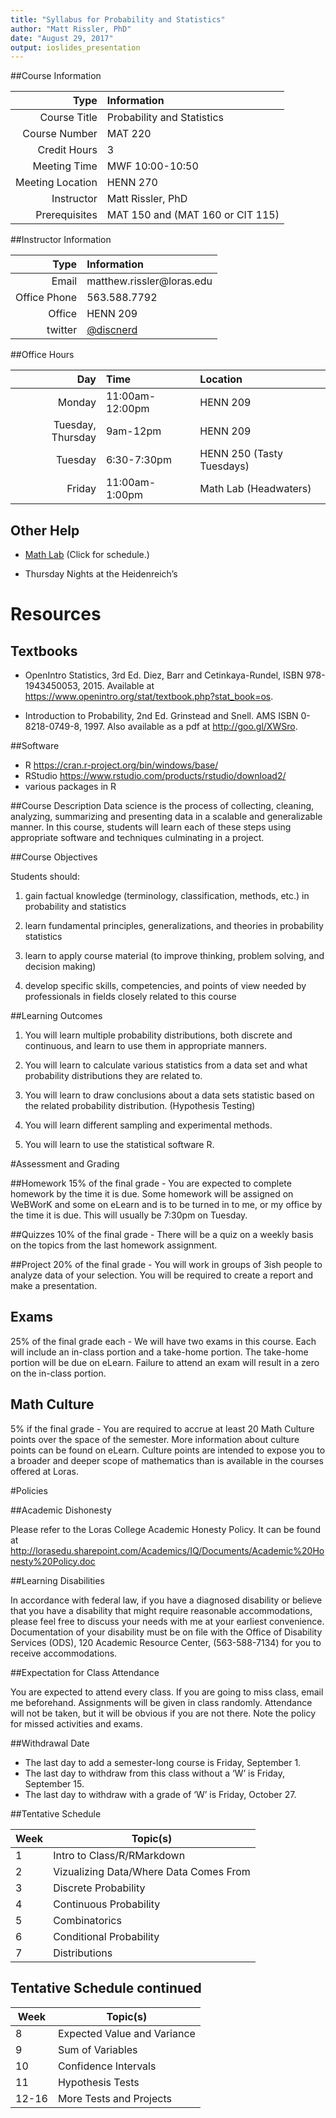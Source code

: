 ```yaml
---
title: "Syllabus for Probability and Statistics"
author: "Matt Rissler, PhD"
date: "August 29, 2017"
output: ioslides_presentation
---
```


##Course Information

|Type        | Information|
|-----------:|:---------------------------|
|Course Title| Probability and Statistics|
|Course Number| MAT 220|
|Credit Hours | 3|
|Meeting Time | MWF 10:00-10:50|
|Meeting Location | HENN 270 |
|Instructor | Matt Rissler, PhD|
|Prerequisites | MAT 150 and (MAT 160 or CIT 115)|

##Instructor Information

|Type        | Information|
|-----------:|:---------------------------|
|Email| matthew.rissler@loras.edu|
|Office Phone | 563.588.7792 |
|Office | HENN 209 |
|twitter  | [\@discnerd](https://twitter.com/discnerd) |

##Office Hours

|Day     |Time   |Location|
|--------:|:------|:---------|
|Monday | 11:00am-12:00pm | HENN 209|
|Tuesday, Thursday | 9am-12pm | HENN 209|
|Tuesday | 6:30-7:30pm | HENN 250 (Tasty Tuesdays) |
| Friday| 11:00am-1:00pm | Math Lab (Headwaters)|

## Other Help

 * [Math Lab](https://docs.google.com/spreadsheets/d/1rA5WV6vNb95eiwjJVkEpyUtkbCREWeLSZYJALpo4Ivc/edit?usp=sharing) (Click for schedule.)

 * Thursday Nights at the Heidenreich's



# Resources

## Textbooks

* OpenIntro Statistics, 3rd Ed. Diez, Barr and Cetinkaya-Rundel, ISBN 978-1943450053, 2015. Available at <https://www.openintro.org/stat/textbook.php?stat_book=os>.

* Introduction to Probability, 2nd Ed. Grinstead and Snell. AMS ISBN 0-8218-0749-8, 1997. Also available as a pdf at <http://goo.gl/XWSro>.



##Software

* R   <https://cran.r-project.org/bin/windows/base/>
* RStudio  <https://www.rstudio.com/products/rstudio/download2/>
* various packages in R
          

##Course Description
Data science is the process of collecting, cleaning, analyzing, summarizing and presenting data in a scalable and generalizable manner. In this course, students will learn each of these steps using appropriate software and techniques culminating in a project.

##Course Objectives

Students should:

1.	gain factual knowledge (terminology, classification, methods, etc.) in probability and statistics

2.	learn fundamental principles, generalizations, and theories in probability statistics

3.	learn to apply course material (to improve thinking, problem solving, and decision making)

4.	develop specific skills, competencies, and points of view needed by professionals in fields closely related to this course


##Learning Outcomes

1.  You will learn multiple probability distributions, both discrete and continuous, and learn to use them in appropriate manners.

2.	You will learn to calculate various statistics from a data set and what probability distributions they are related to.

3.	You will learn to draw conclusions about a data sets statistic based on the related probability distribution. (Hypothesis Testing)

4.	You will learn different sampling and experimental methods.

5.	You will learn to use the statistical software R.


#Assessment and Grading

##Homework
15% of the final grade - You are expected to complete homework by the time it is due.  Some homework will be assigned on WeBWorK and some on eLearn and is to be turned in to me, or my office by the time it is due.  This will usually be 7:30pm on Tuesday.

##Quizzes
10% of the final grade - There will be a quiz on a weekly basis on the topics from the last homework assignment.

##Project
20% of the final grade - You will work in groups of 3ish people to analyze data of your selection.  You will be required to create a report and make a presentation.

## Exams
25% of the final grade each - We will have two exams in this course. Each will include an in-class portion and a take-home portion. The take-home portion will be due on eLearn.   Failure to attend an exam will result in a zero on the in-class portion.

## Math Culture
5% if the final grade - You are required to accrue at least 20 Math Culture points over the space of the semester.  More information about culture points can be found on eLearn. Culture points are intended to expose you to a broader and deeper scope of mathematics than is available in the courses offered at Loras.

#Policies

##Academic Dishonesty 

Please refer to the Loras College Academic Honesty Policy.  It can be found at <http://lorasedu.sharepoint.com/Academics/IQ/Documents/Academic%20Honesty%20Policy.doc>

##Learning Disabilities

In accordance with federal law, if you have a diagnosed disability or believe that you have a disability that might require reasonable accommodations, please feel free to discuss your needs with me at your earliest convenience.  Documentation of your disability must be on file with the Office of Disability Services (ODS), 120 Academic Resource Center, (563-588-7134) for you to receive accommodations. 

##Expectation for Class Attendance

You are expected to attend every class.  If you are going to miss class, email me beforehand.  Assignments will be given in class randomly.  Attendance will not be taken, but it will be obvious if you are not there. Note the policy for missed activities and exams.

##Withdrawal Date

 - The last day to add a semester-long course is Friday, September 1.
 - The last day to withdraw from this class without a ‘W’ is Friday, September 15. 
 - The last day to withdraw with a grade of ‘W’ is Friday, October 27.


##Tentative Schedule


|Week| Topic(s)|
|----|---------|
| 1  | Intro to Class/R/RMarkdown|
| 2  | Vizualizing Data/Where Data Comes From |
| 3  | Discrete Probability |
| 4  | Continuous Probability |
| 5  | Combinatorics |
| 6  | Conditional Probability |
| 7  | Distributions |

## Tentative Schedule continued

|Week| Topic(s)|
|----|---------|
| 8  | Expected Value and Variance |
| 9  | Sum of Variables |
| 10 | Confidence Intervals |
| 11 | Hypothesis Tests |
| 12-16 | More Tests and Projects | 




